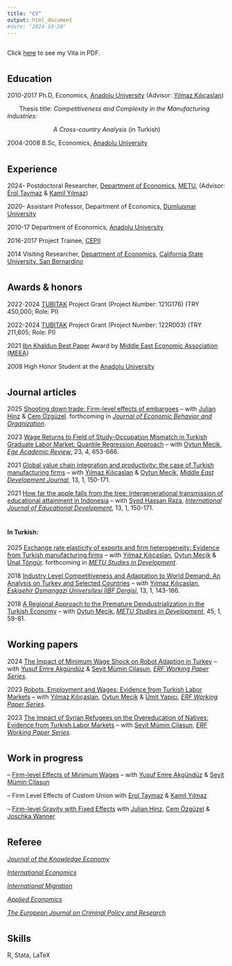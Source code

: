 ```yaml
---
title: "CV"
output: html_document
#date: "2024-10-20"
---
```



  
  
##
  
  Click  [here](https://drive.google.com/file/d/12PedDMmyBygtcXc69DUDty8EZyiUGElg/view?usp=sharing) to see my Vita in PDF.
  

#
#
#
#
#
#

## Education

2010-2017 Ph.D, Economics, [Anadolu University](https://anadolu.edu.tr/en) (Advisor: [Yılmaz Kılıçaslan](https://avesis.anadolu.edu.tr/ykilicaslan))

\ \ \ \ \ \ \ Thesis title: *Competitiveness and Complexity in the Manufacturing Industries:* 

\ \ \ \ \ \ \ \ \ \ \ \ \ \ \ \ \ \ \ \ \ \ \ \ \ \  *A Cross-country Analysis* (in Turkish)

2004-2008 B.Sc, Economics, [Anadolu University](https://anadolu.edu.tr/en)


#
#
#
#
#
#



## Experience
2024- Postdoctoral Researcher, [Department of Economics](https://econ.metu.edu.tr/en), [METU](https://www.metu.edu.tr/), (Advisor: [Erol Taymaz](https://users.metu.edu.tr/etaymaz/) & [Kamil Yılmaz](https://sites.google.com/view/kamilyilmaz/))

2020- Assistant Professor, Department of Economics, [Dumlupınar University](https://dpu.edu.tr/en)

2010-17 Department of Economics, [Anadolu University](https://anadolu.edu.tr/en)

2016-2017 Project Trainee, [CEPII](http://www.cepii.fr/CEPII/en/welcome.asp)

2014 Visiting Researcher, [Department of Economics](https://www.csusb.edu/economics), [California State University, San Bernardino](https://www.csusb.edu/)

#
#
#
#
#
#

## Awards & honors
2022-2024 [TUBITAK](https://tubitak.gov.tr/en) Project Grant (Project Number: 121G176) (TRY 450,000; Role: PI)

2022-2024 [TUBITAK](https://tubitak.gov.tr/en) Project Grant (Project Number: 122R003) (TRY 211,605; Role: PI)

2021 [Ibn Khaldun Best Paper](https://meeaweb.org/ibn-khaldun-winners) Award by [Middle East Economic Association (MEEA)](https://meeaweb.org/)

2008 High Honor Student at the [Anadolu University](https://anadolu.edu.tr/en)

#
#
#
#
#
#

## Journal articles
2025  [Shooting down trade: Firm-level effects of embargoes](sdown.html) -- with [Julian Hinz](https://julianhinz.com/) & [Cem Özgüzel](https://sites.google.com/view/cemozguzel/home).
forthcoming in [*Journal of Economic Behavior and Organization*](https://www.sciencedirect.com/journal/journal-of-economic-behavior-and-organization).

2023  [Wage Returns to Field of Study-Occupation Mismatch in Turkish Graduate Labor Market: Quantile Regression Approach](hmismatch.html) -- with [Oytun Mecik](https://iibf.ogu.edu.tr/Personel/Detay/14/doc-dr-oytun-mecik), [*Ege Academic Review*](https://dergipark.org.tr/en/pub/eab), 23, 4, 653-666.


2021  [Global value chain integration and productivity: the case of Turkish manufacturing firms](gvc.html) -- with [Yılmaz Kılıçaslan](https://avesis.anadolu.edu.tr/ykilicaslan)  & [Oytun Meçik](https://iibf.ogu.edu.tr/Personel/Detay/14/doc-dr-oytun-mecik), [*Middle East Development Journal*](https://www.tandfonline.com/journals/rmdj20), 13, 1, 150-171.


2021  [How far the apple falls from the tree: Intergenerational transmission of educational attainment in Indonesia](howfar.html) -- with [Syed Hassan Raza](http://www.qau.edu.pk/profile.php?id=809037), [*International Journal of Educational Development*](https://www.sciencedirect.com/journal/international-journal-of-educational-development), 13, 1, 150-171.


#
#

#### In Turkish:
2025  [Exchange rate elasticity of exports and firm heterogeneity: Evidence from Turkish manufacturing firms](122R003.html) -- with [Yılmaz Kılıçaslan](https://avesis.anadolu.edu.tr/ykilicaslan), [Oytun Meçik](https://iibf.ogu.edu.tr/Personel/Detay/14/doc-dr-oytun-mecik) & [Ünal Töngür](https://avesis.akdeniz.edu.tr/unaltongur/).
forthcoming in [*METU Studies in Development*](http://www2.feas.metu.edu.tr/metusd/ojs/index.php/metusd/index).

2018  [Industry Level Competitiveness and Adaptation to World Demand: An Analysis on Turkey and Selected Countries](esogu_demand.html) -- with [Yılmaz Kılıçaslan](https://avesis.anadolu.edu.tr/ykilicaslan), [*Eskişehir Osmangazi Üniversitesi İİBF Dergisi*](https://dergipark.org.tr/tr/pub/oguiibf), 13, 1, 143-166.

2018  [A Regional Approach to the Premature Deindustrialization in the Turkish
Economy](metu_denind.html) -- with [Oytun Mecik](https://iibf.ogu.edu.tr/Personel/Detay/14/doc-dr-oytun-mecik), [*METU Studies in Development*](http://www2.feas.metu.edu.tr/metusd/ojs/index.php/metusd/index), 45, 1, 59-81.


#
#
#

## Working papers
2024  [The Impact of Minimum Wage Shock on Robot Adaption in Turkey](minwage_robot.html) -- with [Yusuf Emre Akgündüz](http://myweb.sabanciuniv.edu/emreakgunduz/) & [Seyit Mümin Cilasun](https://avesis.tedu.edu.tr/seyit.cilasun), [*ERF Working Paper Series*](https://erf.org.eg/publication_cat/working-paper-series/).

2023  [Robots, Employment and Wages: Evidence from Turkish Labor Markets](robot_121G176.html) -- with [Yılmaz Kılıçaslan](https://avesis.anadolu.edu.tr/ykilicaslan), [Oytun Mecik](https://iibf.ogu.edu.tr/Personel/Detay/14/doc-dr-oytun-mecik) & [Ümit Yapıcı](https://unis.ahievran.edu.tr/akademisyen/umityapici), [*ERF Working Paper Series*](https://erf.org.eg/publication_cat/working-paper-series/).


2023  [The Impact of Syrian Refugees on the Overeducation of Natives: Evidence from Turkish Labor Markets](overeducation.html) -- with [Seyit Mümin Cilasun](https://avesis.tedu.edu.tr/seyit.cilasun), [*ERF Working Paper Series*](https://erf.org.eg/publication_cat/working-paper-series/).

#
#
#

## Work in progress

-- [Firm-level Effects of Minimum Wages](minwage_prices.html) -- with [Yusuf Emre Akgündüz](http://myweb.sabanciuniv.edu/emreakgunduz/) & [Seyit Mümin Cilasun](https://avesis.tedu.edu.tr/seyit.cilasun)

-- Firm Level Effects of Custom Union with [Erol Taymaz](https://users.metu.edu.tr/etaymaz/) & [Kamil Yılmaz](https://sites.google.com/view/kamilyilmaz/)


-- [Firm-level Gravity with Fixed Effects](fes_firm.html) with [Julian Hinz](https://julianhinz.com/), [Cem Özgüzel](https://sites.google.com/view/cemozguzel/home) & [Joschka Wanner](https://www.ifw-kiel.de/experts/joschka-wanner/)



#
#
#

## Referee

[*Journal of the Knowledge Economy*](https://link.springer.com/journal/13132)

[*International Economics*](https://www.sciencedirect.com/journal/international-economics)

[*International Migration*](https://onlinelibrary.wiley.com/journal/14682435)

[*Applied Economics*](https://www.tandfonline.com/journals/raec20)

[*The European Journal on Criminal Policy and Research*](https://link.springer.com/journal/10610)

#
#
#

## Skills

R, Stata, LaTeX


